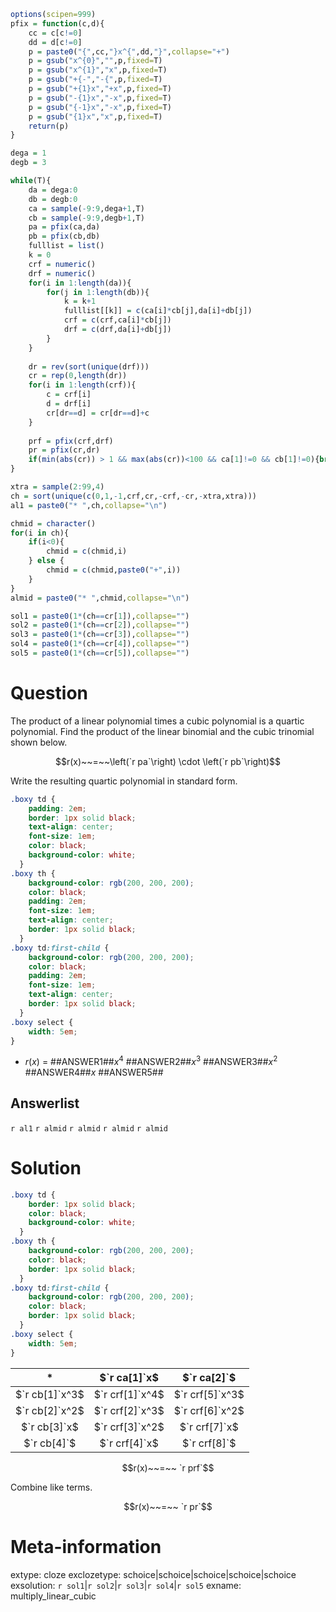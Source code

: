 ```r
options(scipen=999)
pfix = function(c,d){
    cc = c[c!=0]
    dd = d[c!=0]
    p = paste0("{",cc,"}x^{",dd,"}",collapse="+")
    p = gsub("x^{0}","",p,fixed=T)
    p = gsub("x^{1}","x",p,fixed=T)
    p = gsub("+{-","-{",p,fixed=T)
    p = gsub("+{1}x","+x",p,fixed=T)
    p = gsub("-{1}x","-x",p,fixed=T)
    p = gsub("{-1}x","-x",p,fixed=T)
    p = gsub("{1}x","x",p,fixed=T)
    return(p)
}

dega = 1
degb = 3

while(T){
    da = dega:0
    db = degb:0
    ca = sample(-9:9,dega+1,T)
    cb = sample(-9:9,degb+1,T)
    pa = pfix(ca,da)
    pb = pfix(cb,db)
    fulllist = list()
    k = 0
    crf = numeric()
    drf = numeric()
    for(i in 1:length(da)){
        for(j in 1:length(db)){
            k = k+1
            fulllist[[k]] = c(ca[i]*cb[j],da[i]+db[j])
            crf = c(crf,ca[i]*cb[j])
            drf = c(drf,da[i]+db[j])
        }
    }
    
    dr = rev(sort(unique(drf)))
    cr = rep(0,length(dr))
    for(i in 1:length(crf)){
        c = crf[i]
        d = drf[i]
        cr[dr==d] = cr[dr==d]+c
    }
    
    prf = pfix(crf,drf)
    pr = pfix(cr,dr)
    if(min(abs(cr)) > 1 && max(abs(cr))<100 && ca[1]!=0 && cb[1]!=0){break}
}

xtra = sample(2:99,4)
ch = sort(unique(c(0,1,-1,crf,cr,-crf,-cr,-xtra,xtra)))
al1 = paste0("* ",ch,collapse="\n")

chmid = character()
for(i in ch){
    if(i<0){
        chmid = c(chmid,i)
    } else {
        chmid = c(chmid,paste0("+",i))
    }
}
almid = paste0("* ",chmid,collapse="\n")

sol1 = paste0(1*(ch==cr[1]),collapse="")
sol2 = paste0(1*(ch==cr[2]),collapse="")
sol3 = paste0(1*(ch==cr[3]),collapse="")
sol4 = paste0(1*(ch==cr[4]),collapse="")
sol5 = paste0(1*(ch==cr[5]),collapse="")


```


Question
========

The product of a linear polynomial times a cubic polynomial is a quartic polynomial. Find the product of the linear binomial and the cubic trinomial shown below.

$$r(x)~~=~~\left(`r pa`\right) \cdot \left(`r pb`\right)$$

Write the resulting quartic polynomial in standard form.

```css
.boxy td {
    padding: 2em;
    border: 1px solid black;
    text-align: center;
    font-size: 1em;
    color: black;
    background-color: white;
  }
.boxy th {
    background-color: rgb(200, 200, 200);
    color: black;
    padding: 2em;
    font-size: 1em;
    text-align: center;
    border: 1px solid black;
  }
.boxy td:first-child {
    background-color: rgb(200, 200, 200);
    color: black;
    padding: 2em;
    font-size: 1em;
    text-align: center;
    border: 1px solid black;
  }
.boxy select {
    width: 5em;
}
```

<div class="boxy">

* $r(x)~=$ ##ANSWER1##$x^4$ ##ANSWER2##$x^3$ ##ANSWER3##$x^2$ ##ANSWER4##$x$ ##ANSWER5##

</div>

Answerlist
--------

`r al1`
`r almid`
`r almid`
`r almid`
`r almid`


Solution
========


```css
.boxy td {
    border: 1px solid black;
    color: black;
    background-color: white;
  }
.boxy th {
    background-color: rgb(200, 200, 200);
    color: black;
    border: 1px solid black;
  }
.boxy td:first-child {
    background-color: rgb(200, 200, 200);
    color: black;
    border: 1px solid black;
  }
.boxy select {
    width: 5em;
}
```

<div class="boxy">

| \* | $`r ca[1]`x$ | $`r ca[2]`$ |
|:---:|:---:|:---:|
| $`r cb[1]`x^3$ |  $`r crf[1]`x^4$  |  $`r crf[5]`x^3$  |
| $`r cb[2]`x^2$ | $`r crf[2]`x^3$   |  $`r crf[6]`x^2$  |
| $`r cb[3]`x$ | $`r crf[3]`x^2$   |  $`r crf[7]`x$  |
| $`r cb[4]`$ | $`r crf[4]`x$   |  $`r crf[8]`$  |

</div>


$$r(x)~~=~~ `r prf`$$

Combine like terms.

$$r(x)~~=~~ `r pr`$$


Meta-information
============
extype: cloze
exclozetype: schoice|schoice|schoice|schoice|schoice
exsolution: `r sol1`|`r sol2`|`r sol3`|`r sol4`|`r sol5`
exname: multiply_linear_cubic